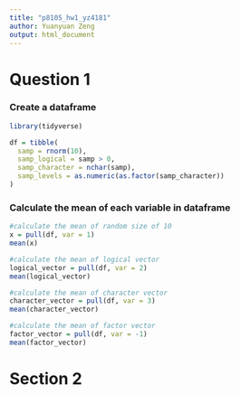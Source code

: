 ```yaml
---
title: "p8105_hw1_yz4181"
author: Yuanyuan Zeng
output: html_document
---
```


# Question 1 

### Create a dataframe

```r
library(tidyverse)

df = tibble(
  samp = rnorm(10),
  samp_logical = samp > 0,
  samp_character = nchar(samp),
  samp_levels = as.numeric(as.factor(samp_character))
)
```

### Calculate the mean of each variable in dataframe
```r
#calculate the mean of random size of 10
x = pull(df, var = 1)
mean(x)

#calculate the mean of logical vector
logical_vector = pull(df, var = 2)
mean(logical_vector)

#calculate the mean of character vector
character_vector = pull(df, var = 3)
mean(character_vector)

#calculate the mean of factor vector
factor_vector = pull(df, var = -1)
mean(factor_vector)
```

# Section 2
